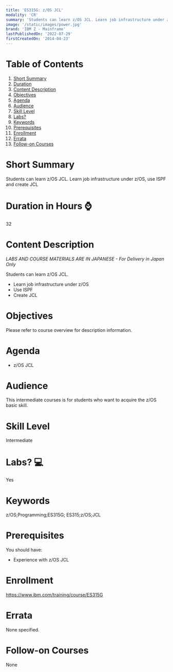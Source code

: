 ```yaml
---
title: 'ES315G: z/OS JCL'
modality: 'CR'
summary: 'Students can learn z/OS JCL. Learn job infrastructure under z/OS, use ISPF and create JCL'
image: '/static/images/power.jpg'
brand: 'IBM Z - Mainframe'
lastPublishedOn: '2022-07-29'
firstCreatedOn: '2014-04-23'
---
```

# Table of Contents
1.  [Short Summary](#short-summary)
2.  [Duration](#duration-in-hours-)
3.  [Content Description](#content-description)
4.  [Objectives](#objectives)
5.  [Agenda](#agenda)
6.  [Audience](#audience)
7.  [Skill Level](#skill-level)
8.  [Labs?](#labs-)
9.  [Keywords](#keywords)
10. [Prerequisites](#prerequisites)
11. [Enrollment](#enrollment)
12. [Errata](#errata)
13. [Follow-on Courses](#follow-on-courses)

# Short Summary
Students can learn z/OS JCL. Learn job infrastructure under z/OS, use ISPF and create JCL

# Duration in Hours ⌚
32

# Content Description
*LABS AND COURSE MATERIALS ARE IN JAPANESE - For Delivery in Japan Only*


Students can learn z/OS JCL.


* Learn job infrastructure under z/OS
* Use ISPF
* Create JCL


# Objectives
Please refer to course overview for description information.



# Agenda
* z/OS JCL


# Audience
This intermediate courses is for students who want to acquire the z/OS basic skill.



# Skill Level
Intermediate        

# Labs? 💻
Yes

# Keywords
z/OS;Programming;ES315G; ES315;z/OS;JCL

# Prerequisites
You should have:


* Experience with z/OS JCL


# Enrollment
https://www.ibm.com/training/course/ES315G

# Errata
None specified.

# Follow-on Courses
None

